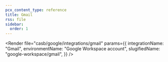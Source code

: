 ```yaml
---
pcx_content_type: reference
title: Gmail
rss: file
sidebar:
  order: 1
---
```



<Render
	file="casb/google/integrations/gmail"
	params={{
		integrationName: "Gmail",
		environmentName: "Google Workspace account",
		slugifiedName: "google-workspace/gmail",
	}}
/>
